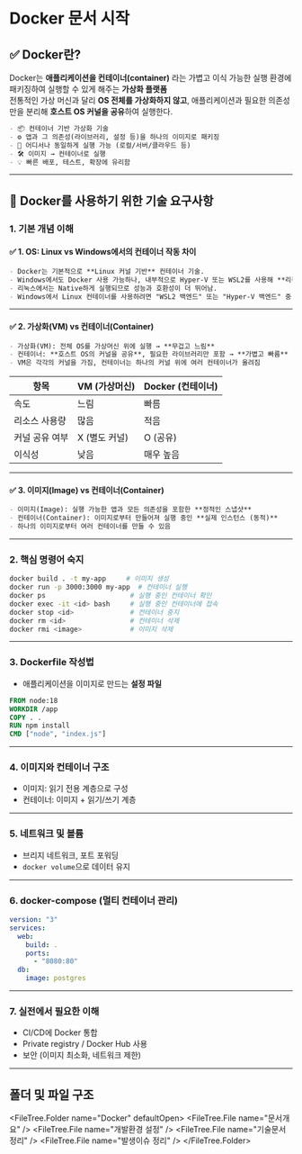 
# Docker 문서 시작

## ✅ Docker란?

Docker는 **애플리케이션을 컨테이너(container)** 라는 가볍고 이식 가능한 실행 환경에 패키징하여 실행할 수 있게 해주는 **가상화 플랫폼**  
전통적인 가상 머신과 달리 **OS 전체를 가상화하지 않고**, 애플리케이션과 필요한 의존성만을 분리해 **호스트 OS 커널을 공유**하여 실행한다.

```markdown
- 📦 컨테이너 기반 가상화 기술
- ⚙️ 앱과 그 의존성(라이브러리, 설정 등)을 하나의 이미지로 패키징
- 🚀 어디서나 동일하게 실행 가능 (로컬/서버/클라우드 등)
- 🛠️ 이미지 → 컨테이너로 실행
- 💡 빠른 배포, 테스트, 확장에 유리함
```

---

## 🧠 Docker를 사용하기 위한 기술 요구사항

### 1. 기본 개념 이해

#### ✅ 1. **OS: Linux vs Windows에서의 컨테이너 작동 차이**

```markdown
- Docker는 기본적으로 **Linux 커널 기반** 컨테이너 기술.
- Windows에서도 Docker 사용 가능하나, 내부적으로 Hyper-V 또는 WSL2를 사용해 **리눅스 커널 환경을 에뮬레이션**함.
- 리눅스에서는 Native하게 실행되므로 성능과 호환성이 더 뛰어남.
- Windows에서 Linux 컨테이너를 사용하려면 "WSL2 백엔드" 또는 "Hyper-V 백엔드" 중 하나를 사용해야 함.
```

---

#### ✅ 2. **가상화(VM) vs 컨테이너(Container)**

```markdown
- 가상화(VM): 전체 OS를 가상머신 위에 실행 → **무겁고 느림**
- 컨테이너: **호스트 OS의 커널을 공유**, 필요한 라이브러리만 포함 → **가볍고 빠름**
- VM은 각각의 커널을 가짐, 컨테이너는 하나의 커널 위에 여러 컨테이너가 올려짐
```

| 항목           | VM (가상머신) | Docker (컨테이너) |
| -------------- | ------------- | ----------------- |
| 속도           | 느림          | 빠름              |
| 리소스 사용량  | 많음          | 적음              |
| 커널 공유 여부 | X (별도 커널) | O (공유)          |
| 이식성         | 낮음          | 매우 높음         |

---

#### ✅ 3. **이미지(Image) vs 컨테이너(Container)**

```markdown
- 이미지(Image): 실행 가능한 앱과 모든 의존성을 포함한 **정적인 스냅샷**
- 컨테이너(Container): 이미지로부터 만들어져 실행 중인 **실제 인스턴스 (동적)**
- 하나의 이미지로부터 여러 컨테이너를 만들 수 있음
```

---

### 2. 핵심 명령어 숙지

```bash
docker build . -t my-app     # 이미지 생성
docker run -p 3000:3000 my-app  # 컨테이너 실행
docker ps                     # 실행 중인 컨테이너 확인
docker exec -it <id> bash     # 실행 중인 컨테이너에 접속
docker stop <id>              # 컨테이너 중지
docker rm <id>                # 컨테이너 삭제
docker rmi <image>            # 이미지 삭제
```

---

### 3. Dockerfile 작성법

- 애플리케이션을 이미지로 만드는 **설정 파일**

```dockerfile
FROM node:18
WORKDIR /app
COPY . .
RUN npm install
CMD ["node", "index.js"]
```

---

### 4. 이미지와 컨테이너 구조

- 이미지: 읽기 전용 계층으로 구성
- 컨테이너: 이미지 + 읽기/쓰기 계층

---

### 5. 네트워크 및 볼륨

- 브리지 네트워크, 포트 포워딩
- `docker volume`으로 데이터 유지

---

### 6. docker-compose (멀티 컨테이너 관리)

```yaml
version: "3"
services:
  web:
    build: .
    ports:
      - "8080:80"
  db:
    image: postgres
```

---

### 7. 실전에서 필요한 이해

- CI/CD에 Docker 통합
- Private registry / Docker Hub 사용
- 보안 (이미지 최소화, 네트워크 제한)

---

## 폴더 및 파일 구조

<FileTree.Folder name="Docker" defaultOpen>
  <FileTree.File name="문서개요" />
  <FileTree.File name="개발환경 설정" />
  <FileTree.File name="기술문서 정리" />
  <FileTree.File name="발생이슈 정리" />
</FileTree.Folder>
